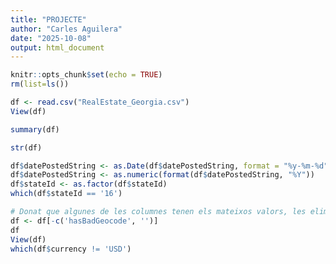 ```yaml
---
title: "PROJECTE"
author: "Carles Aguilera"
date: "2025-10-08"
output: html_document
---
```


```r
knitr::opts_chunk$set(echo = TRUE)
rm(list=ls())
```

```r
df <- read.csv("RealEstate_Georgia.csv")
View(df)
```


```r
summary(df)
```



```r
str(df)

df$datePostedString <- as.Date(df$datePostedString, format = "%y-%m-%d")
df$datePostedString <- as.numeric(format(df$datePostedString, "%Y"))
df$stateId <- as.factor(df$stateId)
which(df$stateId == '16')

# Donat que algunes de les columnes tenen els mateixos valors, les eliminarem perquè no ens proporcionene en informació rellevant.
df <- df[-c('hasBadGeocode', '')]
df 
View(df)
which(df$currency != 'USD')

```
















